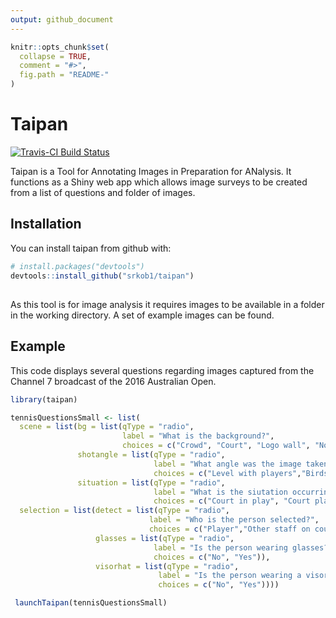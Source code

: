```yaml
---
output: github_document
---
```


<!-- README.md is generated from README.Rmd. Please edit that file -->

```r
knitr::opts_chunk$set(
  collapse = TRUE,
  comment = "#>",
  fig.path = "README-"
)
```

# Taipan

[![Travis-CI Build Status](https://travis-ci.org/srkob1/taipan.svg?branch=master)](https://travis-ci.org/srkob1/taipan)

Taipan is a Tool for Annotating Images in Preparation for ANalysis.
It functions as a Shiny web app which allows image surveys to be created from a list of questions and folder of images. 

## Installation

You can install taipan from github with:

```r
# install.packages("devtools")
devtools::install_github("srkob1/taipan")
```

##

As this tool is for image analysis it requires images to be available in a folder in the working directory. 
A set of example images can be found.

## Example

This code displays several questions regarding images captured from the Channel 7 broadcast of the 2016 Australian Open.

```r
library(taipan)

tennisQuestionsSmall <- list(
  scene = list(bg = list(qType = "radio",
                         label = "What is the background?",
                         choices = c("Crowd", "Court", "Logo wall", "Not applicable")),
               shotangle = list(qType = "radio",
                                label = "What angle was the image taken from?",
                                choices = c("Level with players","Birds eye", "Upward angle")),
               situation = list(qType = "radio",
                                label = "What is the siutation occurring?",
                                choices = c("Court in play", "Court player close-up","Court close-up not player","Crowd", "Off court close up of player","Transition"))),
  selection = list(detect = list(qType = "radio",
                               label = "Who is the person selected?",
                               choices = c("Player","Other staff on court", "Fan")),
                   glasses = list(qType = "radio",
                                label = "Is the person wearing glasses?",
                                choices = c("No", "Yes")),
                   visorhat = list(qType = "radio",
                                 label = "Is the person wearing a visor or hat?",
                                 choices = c("No", "Yes"))))

 launchTaipan(tennisQuestionsSmall)
```
